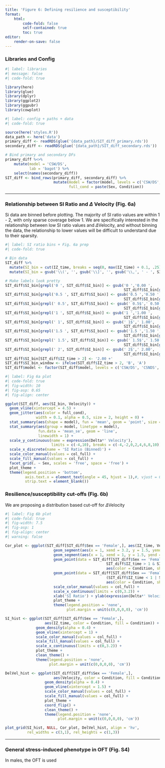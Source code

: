 ```yaml
---
title: 'Figure 6: Defining resilience and susceptibility'
format:
    html:
        code-fold: false
        self-contained: true
        toc: true
editor:
    render-on-save: false
---
```


### Libraries and Config

```r
#| label: libraries
#| message: false
#| code-fold: true

library(here)
library(glue)
library(dplyr)
library(ggplot2)
library(ggpubr)
library(cowplot)
```

```r
#| label: config + paths + data
#| code-fold: true

source(here('styles.R'))
data_path <- here('data')
primary_diff <- readRDS(glue('{data_path}/SIT_diff_primary.rds'))
secondary_diff <- readRDS(glue('{data_path}/SIT_diff_secondary.rds'))

# Bind primary and secondary DFs 
primary_diff %<>%
    mutate(model = 'CSW/DS',
           lab = 'bagot') %>%
    select(names(secondary_diff)) 
SIT_diff <- bind_rows(primary_diff, secondary_diff) %>%
                      mutate(model = factor(model, levels = c('CSW/DS', 'CSNDS', 'Urine')),
                             full_cond = paste(Sex, Condition))
```

------------------------------------------------------------------------

### Relationship between SI Ratio and $\Delta$ Velocity (Fig. 6a)

Si data are binned before plotting. The majority of SI ratio values are within 1 - 2, with only sparse coverage below 1. We are specifically interested in the relationship between low SI ratio values and $\Delta$Velocity, and without binning the data, the relationship to lower values will be difficult to understand due to their sparsity.

```r
#| label: SI ratio bins + Fig. 6a prep
#| code-fold: true

# Bin data
SIT_diff %>% 
  mutate(SI_bin = cut(IZ_time, breaks = seq(0, max(IZ_time) + 0.1, .25))) %>%
  mutate(SI_bin = gsub('\\(', '', gsub('\\]', '', gsub('\\,', ' - ', SI_bin)))) -> SIT_diff

# Make labels look pretty
SIT_diff$SI_bin[grepl('0 ', SIT_diff$SI_bin)] <- gsub('0 ','0.00 ', 
                                                      SIT_diff$SI_bin[grepl('0 ', SIT_diff$SI_bin)])
SIT_diff$SI_bin[grepl('0.5 ', SIT_diff$SI_bin)] <- gsub('0.5 ','0.50 ', 
                                                      SIT_diff$SI_bin[grepl('0.5 ', SIT_diff$SI_bin)])
SIT_diff$SI_bin[grepl(' 0.5', SIT_diff$SI_bin)] <- gsub(' 0.5$',' 0.50', 
                                                      SIT_diff$SI_bin[grepl(' 0.5', SIT_diff$SI_bin)])
SIT_diff$SI_bin[grepl('1 ', SIT_diff$SI_bin)] <- gsub('1 ','1.00 ', 
                                                      SIT_diff$SI_bin[grepl('1 ', SIT_diff$SI_bin)])
SIT_diff$SI_bin[grepl(' 1', SIT_diff$SI_bin)] <- gsub(' 1$',' 1.00', 
                                                      SIT_diff$SI_bin[grepl(' 1', SIT_diff$SI_bin)])
SIT_diff$SI_bin[grepl('1.5 ', SIT_diff$SI_bin)] <- gsub('1.5 ','1.50 ', 
                                                      SIT_diff$SI_bin[grepl('1.5 ', SIT_diff$SI_bin)])
SIT_diff$SI_bin[grepl(' 1.5', SIT_diff$SI_bin)] <- gsub(' 1.5$',' 1.50', 
                                                      SIT_diff$SI_bin[grepl(' 1.5', SIT_diff$SI_bin)])
SIT_diff$SI_bin[grepl(' 2', SIT_diff$SI_bin)] <- gsub(' 2$',' 2.00', 
                                                      SIT_diff$SI_bin[grepl(' 2', SIT_diff$SI_bin)])
SIT_diff$SI_bin[SIT_diff$IZ_time > 2] <- '2.00 +'
SIT_diff$SI_bin_window <- ifelse(SIT_diff$IZ_time > 2, 'B', 'A')
SIT_diff$model <- factor(SIT_diff$model, levels = c('CSW/DS', 'CSNDS', 'Urine'))
```

```r
#| label: Fig 6a plot
#| code-fold: true
#| fig-width: 10
#| fig-asp: 0.65
#| fig-align: center

ggplot(SIT_diff, aes(SI_bin, Velocity)) + 
  geom_vline(xintercept = 4.5) + 
  geom_jitter(aes(color = full_cond), 
              width = 0.1, alpha = 0.5, size = 2, height = 0) +
  stat_summary(aes(shape = model), fun = 'mean', geom = 'point', size = 2) + 
  stat_summary(aes(group = model, linetype = model), 
               fun.data = 'mean_se', geom = 'line', 
               linewidth = 1) + 
  scale_y_continuous(name = expression(Delta*' Velocity'), 
                     limits = c(-4,10), breaks = c(-4,-2,0,2,4,6,8,10)) + 
  scale_x_discrete(name = 'SI Ratio (Binned)') + 
  scale_color_manual(values = col_full) + 
  scale_fill_manual(values = col_full) +
  facet_grid(. ~ Sex, scales = 'free', space = 'free') +
  plot_theme + 
  theme(legend.position = 'bottom',
         axis.text.x = element_text(angle = 45, hjust = 1),#, vjust = 0.5),
         strip.text = element_blank())
```

### Resilience/susceptibility cut-offs (Fig. 6b)

We are proposing a distribution based cut-off for $\Delta$Velocity

```r
#| label: Fig 6b plot
#| code-fold: true
#| fig-width: 7.5
#| fig-asp: 1
#| fig-align: center
#| warning: false

Cor_plot <- ggplot(SIT_diff[SIT_diff$Sex == 'Female',], aes(IZ_time, Velocity)) + 
                      geom_segment(aes(x = 1, xend = 3.2, y = 1.5, yend = 1.5)) +
                      geom_segment(aes(x = 1, xend = 1, y = 1.5, yend = 9.3)) +
                      geom_point(data = SIT_diff[SIT_diff$Sex == 'Female' &
                                              SIT_diff$IZ_time > 1 & SIT_diff$Velocity > 1.5,], 
                                              aes(color = Condition, shape = model), size = 2, alpha = 0.3) + 
                      geom_point(data = SIT_diff[SIT_diff$Sex == 'Female' &
                                              (SIT_diff$IZ_time < 1 | SIT_diff$Velocity < 1.5),], 
                                              aes(color = Condition, shape = model), size = 3, alpha = 0.7) + 
                      scale_color_manual(values = col_full) +
                      scale_x_continuous(limits = c(0,3.2)) + 
                      xlab('SI Ratio') + ylab(expression(Delta*' Velocity')) +
                      plot_theme + 
                      theme(legend.position = 'none',
                            plot.margin = unit(c(0,0,0,0), 'cm'))

SI_hist <- ggplot(SIT_diff[SIT_diff$Sex == 'Female',], 
                  aes(IZ_time, color = Condition, fill = Condition)) + 
              geom_density(alpha = 0.4) + 
              geom_vline(xintercept = 1) + 
              scale_color_manual(values = col_full) + 
              scale_fill_manual(values = col_full) + 
              scale_x_continuous(limits = c(0,3.2)) + 
              plot_theme +
              clean_theme() + 
              theme(legend.position = 'none',
                    plot.margin = unit(c(0,0,0,0), 'cm')) 

DelVel_hist <- ggplot(SIT_diff[SIT_diff$Sex == 'Female',], 
                      aes(Velocity, color = Condition, fill = Condition)) + 
                  geom_density(alpha = 0.4) + 
                  geom_vline(xintercept = 1.5) + 
                  scale_color_manual(values = col_full) + 
                  scale_fill_manual(values = col_full) + 
                  plot_theme +
                  coord_flip() +
                  clean_theme() + 
                  theme(legend.position = 'none',
                        plot.margin = unit(c(0,0,0,0), 'cm'))

plot_grid(SI_hist, NULL, Cor_plot, DelVel_hist, align = 'hv', 
          rel_widths = c(3,1), rel_heights = c(1,3))
```

------------------------------------------------------------------------

### General stress-induced phenotype in OFT (Fig. S4)

In males, the OFT is used

```r

```